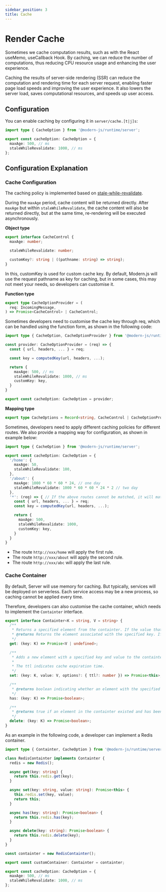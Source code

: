 ```yaml
---
sidebar_position: 3
title: Cache
---
```


# Render Cache

Sometimes we cache computation results, such as with the React useMemo, useCallback Hook. By caching, we can reduce the number of computations, thus reducing CPU resource usage and enhancing the user experience.

Caching the results of server-side rendering (SSR) can reduce the computation and rendering time for each server request, enabling faster page load speeds and improving the user experience. It also lowers the server load, saves computational resources, and speeds up user access.

## Configuration

You can enable caching by configuring it in `server/cache.[t|j]s`:

```ts title="server/cache.ts"
import type { CacheOption } from '@modern-js/runtime/server';

export const cacheOption: CacheOption = {
  maxAge: 500, // ms
  staleWhileRevalidate: 1000, // ms
};
```

## Configuration Explanation

### Cache Configuration

The caching policy is implemented based on [stale-while-revalidate](https://developer.mozilla.org/en-US/docs/Web/HTTP/Headers/Cache-Control).

During the `maxAge` period, cache content will be returned directly. After `maxAge` but within `staleWhileRevalidate`, the cache content will also be returned directly, but at the same time, re-rendering will be executed asynchronously.

**Object type**

```ts
export interface CacheControl {
  maxAge: number;

  staleWhileRevalidate: number;

  customKey?: string | ((pathname: string) => string);
}
```

In this, customKey is used for custom cache key. By default, Modern.js will use the request pathname as key for caching, but in some cases, this may not meet your needs, so developers can customise it.

**Function type**

```ts
export type CacheOptionProvider = (
  req: IncomingMessage,
) => Promise<CacheControl> | CacheControl;
```

Sometimes developers need to customise the cache key through req, which can be handled using the function form, as shown in the following code:

```ts title="server/cache.ts"
import type { CacheOption, CacheOptionProvider } from '@modern-js/runtime/server';

const provider: CacheOptionProvider = (req) => {
  const { url, headers, ... } = req;

  const key = computedKey(url, headers, ...);

  return {
    maxAge: 500, // ms
    staleWhileRevalidate: 1000, // ms
    customKey: key,
  }
}

export const cacheOption: CacheOption = provider;
```

**Mapping type**

```ts
export type CacheOptions = Record<string, CacheControl | CacheOptionProvider>;
```

Sometimes, developers need to apply different caching policies for different routes. We also provide a mapping way for configuration, as shown in example below:

```ts title="server/cache.ts"
import type { CacheOption } from '@modern-js/runtime/server';

export const cacheOption: CacheOption = {
  '/home': {
    maxAge: 50,
    staleWhileRevalidate: 100,
  },
  '/about': {
    maxAge: 1000 * 60 * 60 * 24, // one day
    staleWhileRevalidate: 1000 * 60 * 60 * 24 * 2 // two day
  },
  '*': (req) => { // If the above routes cannot be matched, it will match to '*'
    const { url, headers, ... } = req;
    const key = computedKey(url, headers, ...);

    return {
      maxAge: 500,
      staleWhileRevalidate: 1000,
      customKey: key,
    }
  }
}
```

- The route `http://xxx/home` will apply the first rule.
- The route `http://xxx/about` will apply the second rule.
- The route `http://xxx/abc` will apply the last rule.

### Cache Container

By default, Server will use memory for caching. But typically, services will be deployed on serverless. Each service access may be a new process, so caching cannot be applied every time.

Therefore, developers can also customise the cache container, which needs to implement the `Containter` interface.

```ts
export interface Containter<K = string, V = string> {
  /**
   * Returns a specified element from the containter. If the value that is associated to the provided key is an object, then you will get a reference to that object and any change made to that object will effectively modify it inside the Containter.
   * @returns Returns the element associated with the specified key. If no element is associated with the specified key, undefined is returned.
   */
  get: (key: K) => Promise<V | undefined>;

  /**
   * Adds a new element with a specified key and value to the containter. If an element with the same key already exists, the element will be updated.
   *
   * The ttl indicates cache expiration time.
   */
  set: (key: K, value: V, options?: { ttl?: number }) => Promise<this>;

  /**
   * @returns boolean indicating whether an element with the specified key exists or not.
   */
  has: (key: K) => Promise<boolean>;

  /**
   * @returns true if an element in the containter existed and has been removed, or false if the element does not exist.
   */
  delete: (key: K) => Promise<boolean>;
}
```

As an example in the following code, a developer can implement a Redis container.

```ts
import type { Containter, CacheOption } from '@modern-js/runtime/server';

class RedisContainter implements Containter {
  redis = new Redis();

  async get(key: string) {
    return this.redis.get(key);
  }

  async set(key: string, value: string): Promise<this> {
    this.redis.set(key, value);
    return this;
  }

  async has(key: string): Promise<boolean> {
    return this.redis.has(key);
  }

  async delete(key: string): Promise<boolean> {
    return this.redis.delete(key);
  }
}

const containter = new RedisContainter();

export const customContainer: Containter = containter;

export const cacheOption: CacheOption = {
  maxAge: 500, // ms
  staleWhileRevalidate: 1000, // ms
};
```
